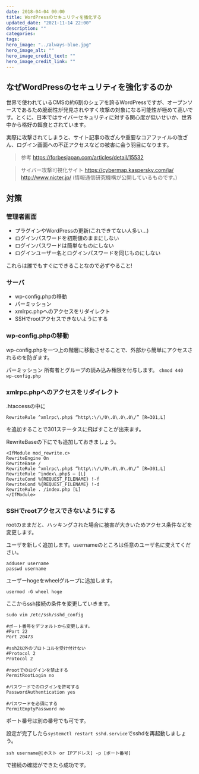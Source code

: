 ```yaml
---
date: 2018-04-04 00:00
title: WordPressのセキュリティを強化する
updated_date: "2021-11-14 22:00"
description: ""
categories:
tags:
hero_image: "../always-blue.jpg"
hero_image_alt: ""
hero_image_credit_text: ""
hero_image_credit_link: ""
---
```


## なぜWordPressのセキュリティを強化するのか

世界で使われているCMSの約6割のシェアを誇るWordPressですが、オープンソースであるため脆弱性が発見されやすく攻撃の対象になる可能性が極めて高いです。とくに、日本ではサイバーセキュリティに対する関心度が低いせいか、世界中から格好の餌食とされています。

実際に攻撃されてしまうと、サイト記事の改ざんや重要なコアファイルの改ざん、ログイン画面への不正アクセスなどの被害に会う羽目になります。

> 参考
https://forbesjapan.com/articles/detail/15532

> サイバー攻撃可視化サイト
https://cybermap.kaspersky.com/ja/
http://www.nicter.jp/ (情報通信研究機構が公開しているものです。)

## 対策

### 管理者画面
+ プラグインやWordPressの更新(これできてない人多い…)
+ ログインパスワードを初期値のままにしない
+ ログインパスワードは簡単なものにしない
+ ログインユーザー名とログインパスワードを同じものにしない

これらは誰でもすぐにできることなので必ずやること!

### サーバ
+ wp-config.phpの移動
+ パーミッション
+ xmlrpc.phpへのアクセスをリダイレクト
+ SSHでrootアクセスできないようにする

### wp-config.phpの移動
wp-config.phpを一つ上の階層に移動させることで、外部から簡単にアクセスされるのを防ぎます。

パーミッション
所有者とグループの読み込み権限を付与します。
`chmod 440 wp-config.php`

### xmlrpc.phpへのアクセスをリダイレクト
.htaccessの中に

```
RewriteRule ^xmlrpc\.php$ “http\:\/\/0\.0\.0\.0\/” [R=301,L]
```

を追加することで301ステータスに飛ばすことが出来ます。

RewriteBaseの下にでも追加しておきましょう。

```
<IfModule mod_rewrite.c>
RewriteEngine On
RewriteBase /
RewriteRule ^xmlrpc\.php$ “http\:\/\/0\.0\.0\.0\/” [R=301,L]
RewriteRule ^index\.php$ – [L]
RewriteCond %{REQUEST_FILENAME} !-f
RewriteCond %{REQUEST_FILENAME} !-d
RewriteRule . /index.php [L]
</IfModule>
```

### SSHでrootアクセスできないようにする
rootのままだと、ハッキングされた場合に被害が大きいためアクセス条件などを変更します。

ユーザを新しく追加します。usernameのところは任意のユーザ名に変えてください。

```
adduser username
passwd username
```

ユーザーhogeをwheelグループに追加します。

```
usermod -G wheel hoge
```

ここからssh接続の条件を変更していきます。

```
sudo vim /etc/ssh/sshd_config

```

```
#ポート番号をデフォルトから変更します。
#Port 22
Port 20473

#ssh2以外のプロトコルを受け付けない
#Protocol 2
Protocol 2

#rootでのログインを禁止する
PermitRootLogin no

#パスワードでのログインを許可する
PasswordAuthentication yes

#パスワードを必須にする
PermitEmptyPassword no
```

ポート番号は別の番号でも可です。

設定が完了したら`systemctl restart sshd.service`でsshdを再起動しましょう。

```
ssh username@[ホスト or IPアドレス] -p [ポート番号]
```

で接続の確認ができたら成功です。